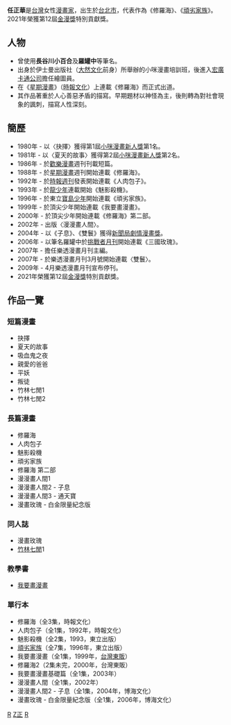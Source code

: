 {{漫畫}}
'''任正華'''{{BD|1963年|10月28日|catIdx=R}}是[[台灣|台灣]]女性[[漫畫家|漫畫家]]，出生於[[台北市|台北市]]，代表作為《修羅海》、《[[頑劣家族|頑劣家族]]》。2021年榮獲第12屆[[金漫獎|金漫獎]]特別貢獻獎。

== 人物 ==
*曾使用'''長谷川小百合'''及'''羅罐中'''等筆名。
*出身於伊士曼出版社（[[大然文化|大然文化]]前身）所舉辦的小咪漫畫培訓班，後進入[[宏廣卡通公司|宏廣卡通公司]]擔任繪圖員。
*在《[[星期漫畫|星期漫畫]]》（[[時報文化|時報文化]]）上連載《修羅海》而正式出道。
*其作品著重於人心善惡矛盾的描寫。早期題材以神怪為主，後則轉為對社會現象的諷刺，描寫人性深刻。

== 簡歷 ==
*1980年 - 以〈抉擇〉獲得第1屆[[小咪漫畫新人獎|小咪漫畫新人獎]]第1名。
*1981年 - 以〈夏天的故事〉獲得第2屆[[小咪漫畫新人獎|小咪漫畫新人獎]]第2名。
*1986年 - 於[[歡樂漫畫|歡樂漫畫]]週刊刊載短篇。
*1988年 - 於[[星期漫畫|星期漫畫]]週刊開始連載《修羅海》。
*1992年 - 於[[時報週刊|時報週刊]]發表開始連載《人肉包子》。
*1993年 - 於[[龍少年|龍少年]]連載開始《魅影殺機》。
*1996年 - 於東立[[寶島少年|寶島少年]]開始連載《頑劣家族》。
*1999年 - 於頂尖少年開始連載《我要畫漫畫》。
*2000年 - 於頂尖少年開始連載《修羅海》第二部。
*2002年 - 出版〈漫漫畫人間〉。
*2004年 - 以《子息》、《雙鬟》獲得[[行政院新聞局|新聞局]][[劇情漫畫獎|劇情漫畫獎]]。
*2006年 - 以筆名羅罐中於[[挑戰者月刊|挑戰者月刊]]開始連載《三國玫瑰》。
*2007年 - 擔任樂透漫畫月刊主編。
*2007年 - 於樂透漫畫月刊3月號開始連載〈雙鬟〉。
*2009年 - 4月樂透漫畫月刊宣布停刊。
*2021年榮獲第12屆[[金漫獎|金漫獎]]特別貢獻獎。

== 作品一覽 ==
=== 短篇漫畫 ===
*抉擇
*夏天的故事
*吸血鬼之夜
*親愛的爸爸
*平妖
*叛徒 
*竹林七閒1
*竹林七閒2
=== 長篇漫畫 ===
*修羅海
*人肉包子
*魅影殺機
*頑劣家族
*修羅海 第二部
*漫漫畫人間1
*漫漫畫人間2 - 子息
*漫漫畫人間3 - 通天寶
*漫畫玫瑰 - 白金限量紀念版

=== 同人誌 ===
*漫畫玫瑰
*[[竹林七閒|竹林七閒]]1
=== 教學書 ===
*[[我要畫漫畫|我要畫漫畫]]
=== 單行本 ===
*修羅海（全3集，時報文化） 
*人肉包子（全1集，1992年，時報文化） 
*魅影殺機（全2集，1993，東立出版）
*[[頑劣家族|頑劣家族]]（全7集，1996年，東立出版）
*我要畫漫畫（全1集，1999年，[[台灣東販|台灣東販]]）
*修羅海2（2集未完，2000年，台灣東販）
*我要畫漫畫基礎篇（全1集，2003年）
*漫漫畫人間（全1集，2002年）
*漫漫畫人間2 - 子息（全1集，2004年，博海文化） 
*漫畫玫瑰 - 白金限量紀念版（全1集，2006年，博海文化）

[[Category:臺灣漫畫家|R]]
[[Category:任姓|Z正]]
[[Category:台北市人|R]]